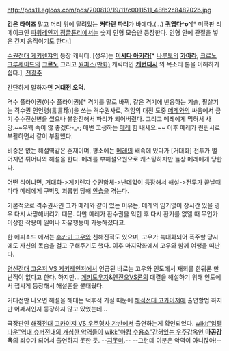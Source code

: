 http://pds11.egloos.com/pds/200810/19/11/c0011511_48fb2c848202b.jpg

'''검은 타이즈''' 말고 머리 위에 달려있는 '''커다란 파리'''가 바에다.(...) '''[[귀엽다]]^o^'''[* 미국판 리메이크인 [[파워레인저 정글퓨리]]에서는 숫제 인형 모습만 등장한다. 인형 안에 관절을 넣은 건지 움직이기도 한다.]

[[수권전대 게키렌쟈]]의 등장 캐릭터. [성우]는 '''[[이시다 아키라]]'''[* [[나루토]]의 '''[[가아라]]''', [[크르노 크루세이드]]의 '''[[크르노]]''' 그리고 [[원피스(만화)]] 캐릭터인 '''[[캐번디시(원피스)|캐번디시]]''' 의 목소리 톤을 이해하기 쉽다.], [[전광주]]

간단하게 말하자면 '''거대전 오덕'''.

격수 플라이권(야수 플라이권)[* 격기를 말로 바꿔, 같은 격기에 반응하는 기술, 필살기는 격수권 언언령(言言玲)]을 쓰는 격수권사로, 격임의 대전 도중 [[메레]]와의 싸움에서 금기 수수전신변을 썼으나 불완전해서 파리가 되어버렸다. 그리고 메레에게 먹혀서 사망.~~우웩 속이 않 좋겠다-_-;  매번 고생하는 [[메레]] 힘 내세요.~~ 이후 메레가 린린시로 부활하면서 같이 부활했다.

비중은 없는 해설역같은 존재이며, 평소에는 [[메레]]의 배속에 있다가 [거대화] 전투가 벌어지면 튀어나와 해설을 한다. 메레를 부해설요원으로 캐스팅하지만 늘상 메레에게 당한다.

어떤 식이냐면, 거대화->게키렌쟈 수권합체->난데없이 등장해서 해설->전투가 끝날때마다 메레에게 구박및 괴롭힘 당해 [[안습]]을 겪는다.

기본적으로 격수권사인 그가 메레와 같이 있는 이유는, 메레의 임기없이 장시간 있을 경우 다시 사망해버리기 때문. 다만 메레가 환수권을 익힌 후 다시 환기를 없앨 때 무언가 이상한 작용이 일어나 자유행동이 가능해졌다고.

한 에피소드 에서는 [[후카미 고우]]와 친해진적도 있으며, 고우가 늑대화되어 폭주할 당시에도 자신의 목숨을 걸고 구해주기도 했다. 이후 마지막화에서 고우와 함께 여행을 떠난다.

[[염신전대 고온저 VS 게키레인저]]에서 언급된 바로는 고우와 인도에서 재회를 한뒤론 만난적이 없다고 한다. 하지만... [[게키토우쟈]]&[[엔진오]]VS[[론]]의 대결을 해설하기 위해 인도에서 잽싸게 등장해서 해설혼을 불태웠다.

거대전만 나오면 해설을 해대는 덕후적 기질 때문에 [[해적전대 고카이저]]에 출연할법 하지만 어째서인지 등장하지 않고 있었는데...

극장판인 [[해적전대 고카이저 VS 우주형사 갸반]]에서 출연하는게 확인되었다. [[wiki:"임펠 다운"역대 슈퍼전대의 개심한 악역들이]] [[wiki:"아캄 수용소"갇혀있는 우주감옥]]인 '''마공감옥'''의 죄수가 되어서 출연하지 못한 듯. --[[지못미]].-- --그런데 이분은 악역이 아니잖아!--
